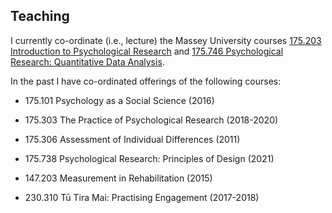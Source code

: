 ## Teaching

I currently co-ordinate (i.e., lecture) the Massey University courses [175.203 Introduction to Psychological Research](https://www.massey.ac.nz/study/courses/introduction-to-psychological-research-175203/) and [175.746 Psychological Research: Quantitative Data Analysis](https://www.massey.ac.nz/study/courses/psychological-research-quantitative-data-analysis-175746/).

In the past I have co-ordinated offerings of the following courses:

-    175.101 Psychology as a Social Science (2016)

-    175.303 The Practice of Psychological Research (2018-2020)

-    175.306 Assessment of Individual Differences (2011)

-    175.738 Psychological Research: Principles of Design (2021)

-    147.203 Measurement in Rehabilitation (2015)

-    230.310 Tū Tira Mai: Practising Engagement (2017-2018)
